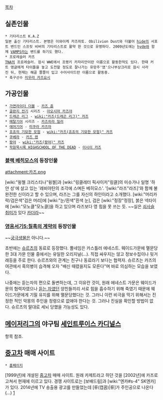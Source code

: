 [[목차]]

== 실존인물 ==
 * 기타리스트 K.A.Z
 일본 출신 기타리스트. 본명은 이와이케 카즈히토. Obilivion Dust와 더불어 [[hide]]의 서포트 밴드인 스프릿 비버의 기타리스트로 활약 한 것으로 유명하다. 2009년도에는 [[hyde]]와 함께 [[VAMPS]]라는 밴드를 하기도 했다.
 * 프로레슬러 카즈
 [[TNA]]의 프로레슬러. 잠시 WWE에서 프랭키 카자리안이란 이름으로 활동한적도 있다. 한때 커트 앵글에게 타이틀을 놓고 도전할 정도로 잘나가는 유망주'였'으나부상크리로 잠시 사라진 뒤, 현재는 해골 쫄쫄이 입고 수어사이드란 이름으로 활동중.
 * 축구선수 [[미우라 카즈요시]]

== 가공인물 ==
 * [[가면라이더 더블]] - [[카즈 쥰]]
 * [[골판지 전기]] 시리즈 - [[아오시마 카즈야]]
 * [[드래곤 리그]] - [[wiki:"카즈(드래곤 리그)" 카즈]]
 * [[메탈기어]] 시리즈 - [[카즈히라 밀러]]
 * [[에어기어]] - [[미쿠라 카즈마]]
 * [[죠죠의 기묘한 모험]] - [[wiki:"카즈(죠죠의 기묘한 모험)" 카즈]]
 * [[쿠베라]] - [[카즈 렌]]
 * [[팡야]] - [[wiki:"카즈(팡야)" 카즈]]
 * [[학원묵시록 HIGHSCHOOL OF THE DEAD]] - [[이시이 카즈]]

=== [[블랙 베히모스]]의 등장인물 ===
attachment:카즈.png

[wiki:"윙첼 크리스티나"윙첼]과 [wiki:"링클레터 픽사이저"링클]의 미슈가나 일명 '하얀 성'에 살고 있는 '레비야탄의 조각에 스며든 베히모스'. '[wiki:"라즈"라즈]'와 함께 불완전한 신이라고 할 수 있으며, 라즈는 그를 자신의 하인이라고 소개했다. [wiki:"머리카락/검은색"검은 머리]에 [wiki:"눈/흰색"흰색 눈], 검은 [wiki:"정장"정장], 붉은 넥타이에 [wiki:"모노클"모노클]을 하고 있으며 라즈보다 영 힘을 못 쓰는 듯. ~~실은 [[쇠사슬]]취미가 있다 [[카더라]]~~

=== [[영웅서기5:칠흑의 계약]]의 등장인물 ===
~~[[궁극생물]]은 아니다.~~

초반에는 [[슈르츠]]의 동료로 등장했다. 풀네임은 카스틀러 에네스트. 웨이드가문에 멸문당한 3대 가문 인물 중에서는 유일한 오리지널(...). 직접 싸우지는 않고 정보수집이나 뒷거래등을 주로 한다. 슈르츠와의 관계는 친구나 동료라기 보다는 협력자. 슈르츠는 카즈의 여관에서 흑의병이 습격해 오자 "배신 때렸을지도 모른다"며 바로 의심하는 모습을 보였다.

나중에는 듣는자의 편으로 돌변하는데, 그 이유란 것이, 원래 에네스트 가문은 웨이드가문의 협력자였으나 [[듣는 자]]였던 양친들끼리 서로 힘을 흡수하기 위해 죽였기 때문에 웨이드가문에게 기밀 유지를 위해 멸문당했다는 것. 그러니 이런 비극을 막기 위해서는 진정한 적인 악몽의 주인을 정령으로 없애야 한다는 것. 그러나 진실을 확인할 방법이 없다. 슈르츠의 말대로 세뇌 당했을 가능성도 있다.

== [[메이저리그]]의 야구팀 [[세인트루이스 카디널스]] ==
항목 참조.

== [[중고차]] 매매 사이트 ==
 * [http://www.carz.co.kr/ 홈페이지]
[1999년]에 개설된 [[중고차]] 매매 사이트. 원래 카제트라고 하던 것을 [2002년]에 카즈로 고쳐서 현재에 이르고 있다. 경쟁 사이트로는 [보배드림]과 [wiki:"엔카#s-4" SK엔카]가 있다.
2014년에 TV 송출용 광고를 만들었는데 [류(캡콤)|류]가 주인공으로 나온다(...) [http://www.youtube.com/watch?v=yLWVmPn19dQ]
